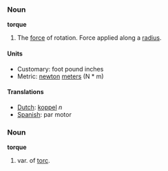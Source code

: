 ===Noun===
'''torque'''

#The [[force]] of rotation.  Force applied along a [[radius]].

====Units====

*Customary: foot pound inches
*Metric: [[newton]] [[meter]]s (N * m)

====Translations====
*[[Dutch]]: [[koppel]] ''n''
*[[Spanish]]: par motor

===Noun===

'''torque'''

#var. of [[torc]].